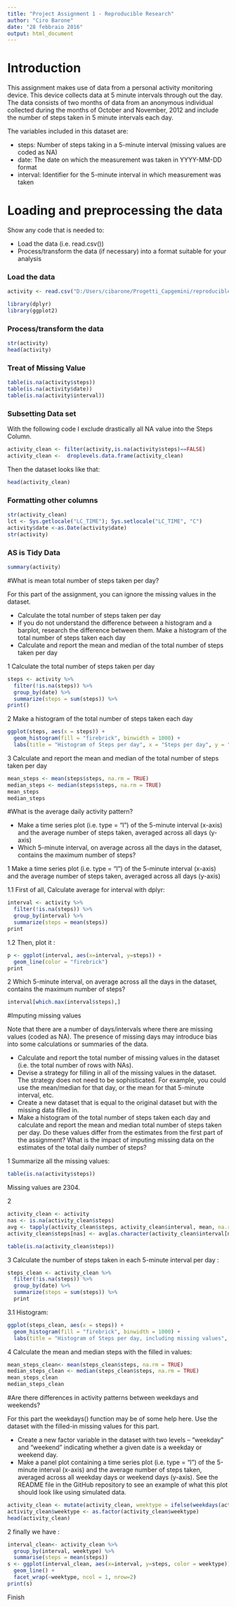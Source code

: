 ---
title: "Project Assignment 1 - Reproducible Research"
author: "Ciro Barone"
date: "28 febbraio 2016"
output: html_document
---
# Introduction

This assignment makes use of data from a personal activity monitoring device. This device collects data at 5 minute intervals through out the day. The data consists of two months of data from an anonymous individual collected during the months of October and November, 2012 and include the number of steps taken in 5 minute intervals each day.

The variables included in this dataset are:

- steps: Number of steps taking in a 5-minute interval (missing values are coded as NA)
- date: The date on which the measurement was taken in YYYY-MM-DD format
- interval: Identifier for the 5-minute interval in which measurement was taken

# Loading and preprocessing the data

Show any code that is needed to:

- Load the data (i.e. read.csv())
- Process/transform the data (if necessary) into a format suitable for your analysis

### Load the data 
```{r}
activity <- read.csv("D:/Users/cibarone/Progetti_Capgemini/reproducible_research_ass_1/activity.csv",header = TRUE, sep = ",",na.strings = "NA", colClasses = c("numeric","character","numeric"))
```

```{r}
library(dplyr)
library(ggplot2)
```


### Process/transform the data

```{r, echo=FALSE}
str(activity)
head(activity)

```

### Treat of Missing Value

```{r}
table(is.na(activity$steps))
table(is.na(activity$date))
table(is.na(activity$interval))

```

### Subsetting Data set

With the following code I exclude drastically all NA value into the Steps Column.

```{r}
activity_clean <- filter(activity,is.na(activity$steps)==FALSE)
activity_clean <-  droplevels.data.frame(activity_clean) 
```

Then the dataset looks like that:
```{r}
head(activity_clean)
```

### Formatting other columns

```{r}
str(activity_clean)
lct <- Sys.getlocale("LC_TIME"); Sys.setlocale("LC_TIME", "C")
activity$date <-as.Date(activity$date)
str(activity)
```

### AS is Tidy Data

```{r}
summary(activity)
```


#What is mean total number of steps taken per day?

For this part of the assignment, you can ignore the missing values in the dataset.

- Calculate the total number of steps taken per day
- If you do not understand the difference between a histogram and a barplot, research the difference between them. Make a histogram of the total number of steps taken each day
- Calculate and report the mean and median of the total number of steps taken per day


1 Calculate the total number of steps taken per day

```{r}
steps <- activity %>%
  filter(!is.na(steps)) %>%
  group_by(date) %>%
  summarize(steps = sum(steps)) %>%
print()
```

2  Make a histogram of the total number of steps taken each day

```{r}
ggplot(steps, aes(x = steps)) +
  geom_histogram(fill = "firebrick", binwidth = 1000) +
  labs(title = "Histogram of Steps per day", x = "Steps per day", y = "Frequency")
```


3 Calculate and report the mean and median of the total number of steps taken per day


```{r}
mean_steps <- mean(steps$steps, na.rm = TRUE)
median_steps <- median(steps$steps, na.rm = TRUE)
mean_steps
median_steps
```


#What is the average daily activity pattern?

- Make a time series plot (i.e. type = "l") of the 5-minute interval (x-axis) and the average number of steps taken, averaged across all days (y-axis)
- Which 5-minute interval, on average across all the days in the dataset, contains the maximum number of steps?

1 Make a time series plot (i.e. type = "l") of the 5-minute interval (x-axis) and the average number of steps taken, averaged across all days (y-axis)

1.1 First of all, Calculate average for interval with dplyr:

```{r}
interval <- activity %>%
  filter(!is.na(steps)) %>%
  group_by(interval) %>%
  summarize(steps = mean(steps))
print
```

1.2 Then, plot it :

```{r}
p <- ggplot(interval, aes(x=interval, y=steps)) +
  geom_line(color = "firebrick")
print
```


2 Which 5-minute interval, on average across all the days in the dataset, contains the maximum number of steps?

```{r}
interval[which.max(interval$steps),]
```

#Imputing missing values

Note that there are a number of days/intervals where there are missing values (coded as NA). The presence of missing days may introduce bias into some calculations or summaries of the data.

- Calculate and report the total number of missing values in the dataset (i.e. the total number of rows with NAs).
- Devise a strategy for filling in all of the missing values in the dataset. The strategy does not need to be sophisticated. For example, you could use the mean/median for that day, or the mean for that 5-minute interval, etc.
- Create a new dataset that is equal to the original dataset but with the missing data filled in.
- Make a histogram of the total number of steps taken each day and calculate and report the mean and median total number of steps taken per day. Do these values differ from the estimates from the first part of the assignment? What is the impact of imputing missing data on the estimates of the total daily number of steps?


1 Summarize all the missing values:
```{r}
table(is.na(activity$steps))
```
Missing values are 2304.

2 

```{r}
activity_clean <- activity
nas <- is.na(activity_clean$steps)
avg <- tapply(activity_clean$steps, activity_clean$interval, mean, na.rm=TRUE, simplify=TRUE)
activity_clean$steps[nas] <- avg[as.character(activity_clean$interval[nas])]
```


```{r}
table(is.na(activity_clean$steps))
```

3 Calculate the number of steps taken in each 5-minute interval per day :


```{r}
steps_clean <- activity_clean %>%
  filter(!is.na(steps)) %>%
  group_by(date) %>%
  summarize(steps = sum(steps)) %>%
  print
```

3.1 Histogram:

```{r}
ggplot(steps_clean, aes(x = steps)) +
  geom_histogram(fill = "firebrick", binwidth = 1000) +
  labs(title = "Histogram of Steps per day, including missing values", x = "Steps per day", y = "Frequency")
```



4 Calculate the mean and median steps with the filled in values:



```{r}

mean_steps_clean<- mean(steps_clean$steps, na.rm = TRUE)
median_steps_clean <- median(steps_clean$steps, na.rm = TRUE)
mean_steps_clean
median_steps_clean
```


#Are there differences in activity patterns between weekdays and weekends?

For this part the weekdays() function may be of some help here. Use the dataset with the filled-in missing values for this part.

- Create a new factor variable in the dataset with two levels – “weekday” and “weekend” indicating whether a given date is a weekday or weekend day.
- Make a panel plot containing a time series plot (i.e. type = "l") of the 5-minute interval (x-axis) and the average number of steps taken, averaged across all weekday days or weekend days (y-axis). See the README file in the GitHub repository to see an example of what this plot should look like using simulated data.



```{r}
activity_clean <- mutate(activity_clean, weektype = ifelse(weekdays(activity_clean$date) == "Saturday" | weekdays(activity_clean$date) == "Sunday", "weekend", "weekday"))
activity_clean$weektype <- as.factor(activity_clean$weektype)
head(activity_clean)
```


2 finally we have :

```{r}
interval_clean<- activity_clean %>%
  group_by(interval, weektype) %>%
  summarise(steps = mean(steps))
s <- ggplot(interval_clean, aes(x=interval, y=steps, color = weektype)) +
  geom_line() +
  facet_wrap(~weektype, ncol = 1, nrow=2)
print(s)
```

Finish